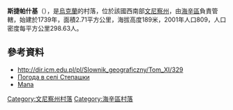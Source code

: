 {{coord|48|43|58|N|29|8|12|E|scale:30000|display=title}}

'''斯捷帕什基'''（{{lang-uk|Степашки}}），是[[烏克蘭|烏克蘭]]的村落，位於該國西南部[[文尼察州|文尼察州]]，由[[海辛區|海辛區]]負責管轄，始建於1739年，面積2.71平方公里，海拔高度189米，2001年人口809，人口密度每平方公里298.63人。

==參考資料==
* http://dir.icm.edu.pl/pl/Slownik_geograficzny/Tom_XI/329 {{Wayback|url=http://dir.icm.edu.pl/pl/Slownik_geograficzny/Tom_XI/329 |date=20210122005412 }}
* [http://weather.in.ua/ua/vinnickaja/25165 Погода в селі Степашки] {{Wayback|url=http://weather.in.ua/ua/vinnickaja/25165 |date=20210121201616 }}
* [http://www.indexmundi.com/z/?lat=48.7333333&lon=29.1333333&t=p&r=18680&p=stepashki&cc=up&c=ukraine/ Мапа] {{Wayback|url=http://www.indexmundi.com/z/?lat=48.7333333&lon=29.1333333&t=p&r=18680&p=stepashki&cc=up&c=ukraine%2F |date=20160304215727 }}

[[Category:文尼察州村落|Category:文尼察州村落]]
[[Category:海辛區村落|Category:海辛區村落]]


{{Vinnytsia-geo-stub}}